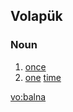 {{also|bálna}}
==Volapük==

===Noun===
{{infl|vo|noun}}

# [[once]]
# [[one]] [[time]]

[[vo:balna]]